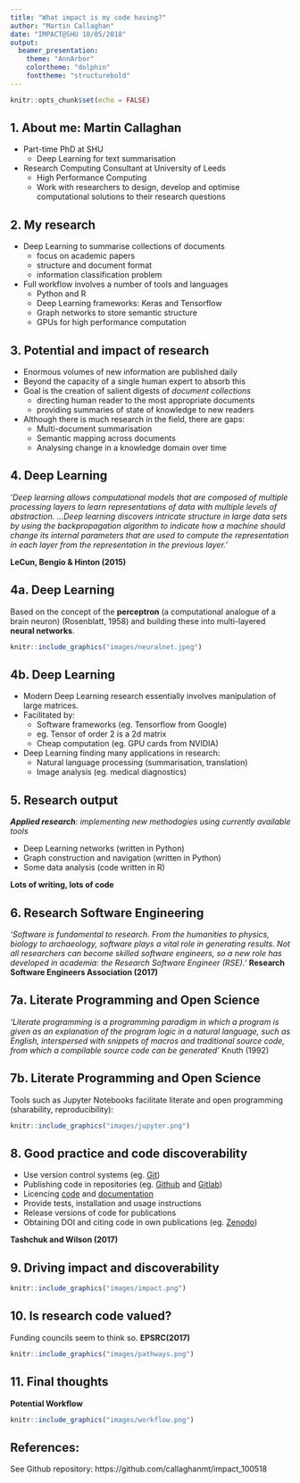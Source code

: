```yaml
---
title: "What impact is my code having?"
author: "Martin Callaghan"
date: "IMPACT@SHU 10/05/2018"
output: 
  beamer_presentation:
    theme: "AnnArbor"
    colortheme: "dolphin"
    fonttheme: "structurebold"
---
```


```r
knitr::opts_chunk$set(echo = FALSE)
```

## 1. About me: Martin Callaghan
* Part-time PhD at SHU
    + Deep Learning for text summarisation
\newline
* Research Computing Consultant at University of Leeds
    + High Performance Computing
    + Work with researchers to design, develop and optimise computational solutions to their research questions


## 2. My research
* Deep Learning to summarise collections of documents
    + focus on academic papers
    + structure and document format
    + information classification problem
\newline
* Full workflow involves a number of tools and languages
    + Python and R
    + Deep Learning frameworks: Keras and Tensorflow
    + Graph networks to store semantic structure
    + GPUs for high performance computation
    
## 3. Potential and impact of research

* Enormous volumes of new information are published daily
* Beyond the capacity of a single human expert to absorb this
* Goal is the creation of salient digests of *document collections*
    + directing human reader to the most appropriate documents
    + providing summaries of state of knowledge to new readers
\newline
* Although there is much research in the field, there are gaps:
    + Multi-document summarisation
    + Semantic mapping across documents
    + Analysing change in a knowledge domain over time

## 4. Deep Learning
*'Deep learning allows computational models that are composed of multiple processing layers to learn representations of data with multiple levels of abstraction.
...Deep learning discovers intricate structure in large data sets by using the backpropagation algorithm to indicate how a machine should change its internal parameters that are used to compute the representation in each layer from the representation in the previous layer.'*\newline\newline

**LeCun, Bengio & Hinton (2015)**

## 4a. Deep Learning
Based on the concept of the **perceptron** (a computational analogue of a brain neuron) (Rosenblatt, 1958) and building these into multi-layered **neural networks**.

```r
knitr::include_graphics("images/neuralnet.jpeg")
```


## 4b. Deep Learning
* Modern Deep Learning research essentially involves manipulation of large matrices.
* Facilitated by:
    + Software frameworks (eg. Tensorflow from Google)
    + eg. Tensor of order 2 is a 2d matrix
    + Cheap computation (eg. GPU cards from NVIDIA)
* Deep Learning finding many applications in research:
    + Natural language processing (summarisation, translation)
    + Image analysis (eg. medical diagnostics)
    


## 5. Research output
***Applied research**: implementing new methodogies using currently available tools*\newline

- Deep Learning networks (written in Python)
- Graph construction and navigation (written in Python)
- Some data analysis (code written in R)\newline\newline

**Lots of writing, lots of code**

## 6. Research Software Engineering
*'Software is fundamental to research. From the humanities to physics, biology to archaeology, software plays a vital role in generating results. Not all researchers can become skilled software engineers, so a new role has developed in academia: the Research Software Engineer (RSE).'*\newline\newline
**Research Software Engineers Association (2017)**



## 7a. Literate Programming and Open Science
*'Literate programming is a programming paradigm in which a program is given as an explanation of the program logic in a natural language, such as English, interspersed with snippets of macros and traditional source code, from which a compilable source code can be generated'*\newline
Knuth (1992)

## 7b. Literate Programming and Open Science
Tools such as Jupyter Notebooks facilitate literate and open programming (sharability, reproducibility):

```r
knitr::include_graphics("images/jupyter.png")
```

## 8. Good practice and code discoverability

- Use version control systems (eg. [Git](https://git-scm.com/))
- Publishing code in repositories (eg. [Github](https://github.com/) and [Gitlab](https://about.gitlab.com/))
- Licencing [code](https://choosealicense.com/) and [documentation](https://creativecommons.org/)
- Provide tests, installation and usage instructions
- Release versions of code for publications
- Obtaining DOI and citing code in own publications (eg. [Zenodo](https://zenodo.org/))\newline\newline

**Tashchuk and Wilson (2017)**


## 9. Driving impact and discoverability
```r
knitr::include_graphics("images/impact.png")
```

## 10. Is research code valued?
Funding councils seem to think so. **EPSRC(2017)**
```r
knitr::include_graphics("images/pathways.png")
```


## 11. Final thoughts
**Potential Workflow**
```r
knitr::include_graphics("images/workflow.png")
```
## References:
See Github repository:
\newline
https://github.com/callaghanmt/impact_100518

